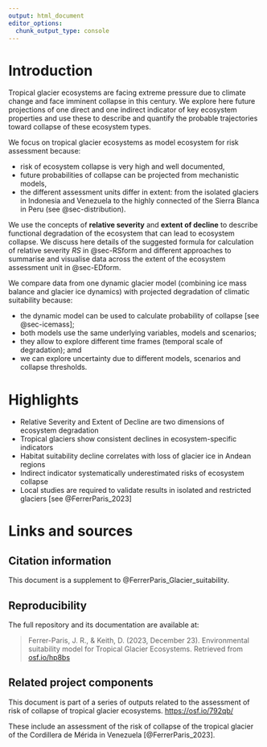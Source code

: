 ```yaml
---
output: html_document
editor_options: 
  chunk_output_type: console
---
```

# Introduction {.unnumbered}

Tropical glacier ecosystems are facing extreme pressure due to climate change and face imminent collapse in this century.
We explore here future projections of one direct and one indirect indicator of key ecosystem properties and use these to describe and quantify the probable trajectories toward collapse of these ecosystem types. 

We focus on tropical glacier ecosystems as model ecosystem for risk assessment because:

- risk of ecosystem collapse is very high and well documented,
- future probabilities of collapse can be projected from mechanistic models,
- the different assessment units differ in extent: from the isolated glaciers in Indonesia and Venezuela to the highly connected of the Sierra Blanca in Peru (see @sec-distribution).

We use the concepts of **relative severity** and **extent of decline** to describe functional degradation of the ecosystem that can lead to ecosystem collapse. We discuss here details of the suggested formula for calculation of relative severity $RS$ in @sec-RSform and different approaches to summarise and visualise data across the extent of the ecosystem assessment unit in @sec-EDform.

We compare data from one dynamic glacier model (combining ice mass balance and glacier ice dynamics) with projected degradation of climatic suitability because:

- the dynamic model can be used to calculate probability of collapse [see @sec-icemass];
- both models use the same underlying variables, models and scenarios;
- they allow to explore different time frames (temporal scale of degradation); amd
- we can explore uncertainty due to different models, scenarios and collapse thresholds.

# Highlights {.unnumbered}

- Relative Severity and Extent of Decline are two dimensions of ecosystem degradation 
- Tropical glaciers show consistent declines in ecosystem-specific indicators
- Habitat suitability decline correlates with loss of glacier ice in Andean regions
- Indirect indicator systematically underestimated risks of ecosystem collapse
- Local studies are required to validate results in isolated and restricted glaciers [see @FerrerParis_2023]

# Links and sources

## Citation information

This document is a supplement to @FerrerParis_Glacier_suitability.

## Reproducibility

The full repository and its documentation are available at:

> Ferrer-Paris, J. R., & Keith, D. (2023, December 23). Environmental suitability model for Tropical Glacier Ecosystems. Retrieved from [osf.io/hp8bs](https://osf.io/hp8bs)

## Related project components

This document is part of a series of outputs related to the assessment of risk of collapse of tropical glacier ecosystems. <https://osf.io/792qb/>

These include an assessment of the risk of collapse of the tropical glacier of the Cordillera de Mérida in Venezuela [@FerrerParis_2023].